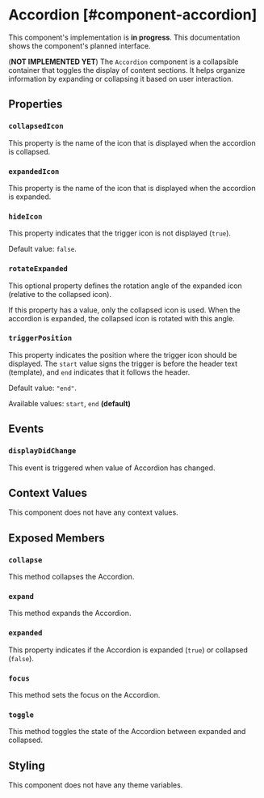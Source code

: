 
# Accordion [#component-accordion]

<Callout type="info" emoji="ℹ️">This component's implementation is **in progress**. This documentation shows the component's planned interface.</Callout>

(**NOT IMPLEMENTED YET**) The `Accordion` component is a collapsible container that toggles the display of content sections. It helps organize information by expanding or collapsing it based on user interaction.

## Properties

### `collapsedIcon`

This property is the name of the icon that is displayed when the accordion is collapsed.

### `expandedIcon`

This property is the name of the icon that is displayed when the accordion is expanded.

### `hideIcon`

This property indicates that the trigger icon is not displayed (`true`).

Default value: `false`.

### `rotateExpanded`

This optional property defines the rotation angle of the expanded icon (relative to the collapsed icon).

If this property has a value, only the collapsed icon is used. When the accordion is expanded, the collapsed icon is rotated with this angle.

### `triggerPosition`

This property indicates the position where the trigger icon should be displayed. The `start` value signs the trigger is before the header text (template), and `end` indicates that it follows the header.

Default value: `"end"`.

Available values: `start`, `end` **(default)**

## Events

### `displayDidChange`

This event is triggered when value of Accordion has changed.

## Context Values

This component does not have any context values.

## Exposed Members

### `collapse`

This method collapses the Accordion.

### `expand`

This method expands the Accordion.

### `expanded`

This property indicates if the Accordion is expanded (`true`) or collapsed (`false`).

### `focus`

This method sets the focus on the Accordion.

### `toggle`

This method toggles the state of the Accordion between expanded and collapsed.

## Styling

This component does not have any theme variables.
